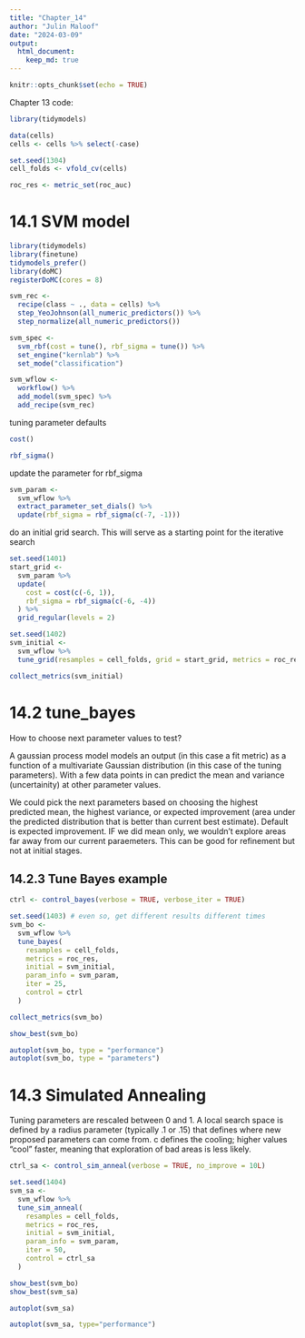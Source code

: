 ```yaml
---
title: "Chapter_14"
author: "Julin Maloof"
date: "2024-03-09"
output:
  html_document:
    keep_md: true
---
```


```r
knitr::opts_chunk$set(echo = TRUE)
```

Chapter 13 code:
```r
library(tidymodels)

data(cells)
cells <- cells %>% select(-case)

set.seed(1304)
cell_folds <- vfold_cv(cells)

roc_res <- metric_set(roc_auc)
```

# 14.1 SVM model

```r
library(tidymodels)
library(finetune)
tidymodels_prefer()
library(doMC)
registerDoMC(cores = 8)

svm_rec <- 
  recipe(class ~ ., data = cells) %>%
  step_YeoJohnson(all_numeric_predictors()) %>%
  step_normalize(all_numeric_predictors())

svm_spec <- 
  svm_rbf(cost = tune(), rbf_sigma = tune()) %>% 
  set_engine("kernlab") %>% 
  set_mode("classification")

svm_wflow <- 
  workflow() %>% 
  add_model(svm_spec) %>% 
  add_recipe(svm_rec)
```

tuning parameter defaults
```r
cost()

rbf_sigma()

```
update the parameter for rbf_sigma
```r
svm_param <- 
  svm_wflow %>% 
  extract_parameter_set_dials() %>% 
  update(rbf_sigma = rbf_sigma(c(-7, -1)))
```

do an initial grid search.  This will serve as a starting point for the iterative search
```r
set.seed(1401)
start_grid <- 
  svm_param %>% 
  update(
    cost = cost(c(-6, 1)),
    rbf_sigma = rbf_sigma(c(-6, -4))
  ) %>% 
  grid_regular(levels = 2)

set.seed(1402)
svm_initial <- 
  svm_wflow %>% 
  tune_grid(resamples = cell_folds, grid = start_grid, metrics = roc_res)

collect_metrics(svm_initial)

```

# 14.2 tune_bayes

How to choose next parameter values to test?

A gaussian process model models an output (in this case a fit metric) as a function of a multivariate Gaussian distribution (in this case of the tuning parameters).  With a few data points in can predict the mean and variance (uncertainity) at other parameter values.

We could pick the next parameters based on choosing the highest predicted mean, the highest variance, or expected improvement (area under the predicted distribution that is better than current best estimate).  Default is expected improvement.  IF we did mean only, we wouldn't explore areas far away from our current paraemeters.  This can be good for refinement but not at initial stages.

## 14.2.3 Tune Bayes example

```r
ctrl <- control_bayes(verbose = TRUE, verbose_iter = TRUE)

set.seed(1403) # even so, get different results different times
svm_bo <-
  svm_wflow %>%
  tune_bayes(
    resamples = cell_folds,
    metrics = roc_res,
    initial = svm_initial,
    param_info = svm_param,
    iter = 25,
    control = ctrl
  )
```

```r
collect_metrics(svm_bo)
```

```r
show_best(svm_bo)
```

```r
autoplot(svm_bo, type = "performance")
autoplot(svm_bo, type = "parameters")
```

# 14.3 Simulated Annealing

Tuning parameters are rescaled between 0 and 1.  A local search space is defined by a radius parameter (typically .1 or .15) that defines where new proposed parameters can come from.  c defines the cooling; higher values "cool" faster, meaning that exploration of bad areas is less likely.

```r
ctrl_sa <- control_sim_anneal(verbose = TRUE, no_improve = 10L)

set.seed(1404)
svm_sa <-
  svm_wflow %>%
  tune_sim_anneal(
    resamples = cell_folds,
    metrics = roc_res,
    initial = svm_initial,
    param_info = svm_param,
    iter = 50,
    control = ctrl_sa
  )
```

```r
show_best(svm_bo)
show_best(svm_sa)
```

```r
autoplot(svm_sa)
```
```r
autoplot(svm_sa, type="performance")
```

